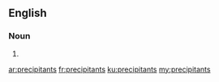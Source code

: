 ==English==

===Noun===
{{head|en|noun plural form}}

# {{plural of|precipitant|lang=en}}

[[ar:precipitants]]
[[fr:precipitants]]
[[ku:precipitants]]
[[my:precipitants]]